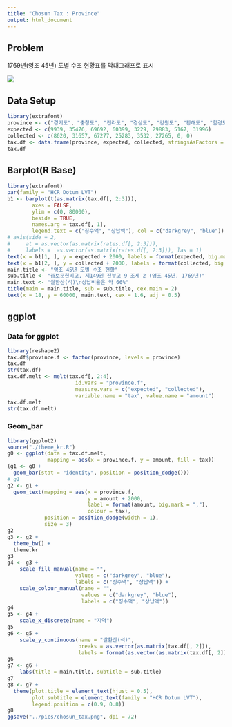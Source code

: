 ```yaml
---
title: "Chosun Tax : Province"
output: html_document
---
```


## Problem

1769년(영조 45년) 도별 수조 현황표를 막대그래프로 표시

![](../pics/chosun_tax_history.png)

## Data Setup

```r
library(extrafont)
province <- c("경기도", "충청도", "전라도", "경상도", "강원도", "황해도", "함경도", "평안도")
expected <- c(9939, 35476, 69692, 60399, 3229, 29883, 5167, 31996)
collected <- c(8620, 31657, 67277, 25283, 3532, 27265, 0, 0)
tax.df <- data.frame(province, expected, collected, stringsAsFactors = FALSE)
tax.df
```

## Barplot(R Base)

```r
library(extrafont)
par(family = "HCR Dotum LVT")
b1 <- barplot(t(as.matrix(tax.df[, 2:3])), 
        axes = FALSE, 
        ylim = c(0, 80000), 
        beside = TRUE, 
        names.arg = tax.df[, 1], 
        legend.text = c("징수액", "상납액"), col = c("darkgrey", "blue"))
# axis(side = 2, 
#     at = as.vector(as.matrix(rates.df[, 2:3])), 
#     labels =  as.vector(as.matrix(rates.df[, 2:3])), las = 1)
text(x = b1[1, ], y = expected + 2000, labels = format(expected, big.mark = ","), col = "black")
text(x = b1[2, ], y = collected + 2000, labels = format(collected, big.mark = ","), col = "black")
main.title <- "영조 45년 도별 수조 현황"
sub.title <- "증보문헌비고, 제149권 전부고 9 조세 2 (영조 45년, 1769년)"
main.text <- "쌀환산(석)\n상납비율은 약 66%"
title(main = main.title, sub = sub.title, cex.main = 2)
text(x = 18, y = 60000, main.text, cex = 1.6, adj = 0.5)
```

## ggplot

### Data for ggplot

```r
library(reshape2)
tax.df$province.f <- factor(province, levels = province)
tax.df
str(tax.df)
tax.df.melt <- melt(tax.df[, 2:4], 
                      id.vars = "province.f", 
                      measure.vars = c("expected", "collected"), 
                      variable.name = "tax", value.name = "amount")
tax.df.melt
str(tax.df.melt)
```

### Geom_bar

```r
library(ggplot2)
source("./theme_kr.R")
g0 <- ggplot(data = tax.df.melt, 
             mapping = aes(x = province.f, y = amount, fill = tax)) 
(g1 <- g0 + 
  geom_bar(stat = "identity", position = position_dodge())) 
# g1
g2 <- g1 +
  geom_text(mapping = aes(x = province.f, 
                          y = amount + 2000, 
                          label = format(amount, big.mark = ","),
                          colour = tax), 
            position = position_dodge(width = 1), 
            size = 3)
g2
g3 <- g2 +
  theme_bw() +
  theme.kr
g3
g4 <- g3 + 
    scale_fill_manual(name = "", 
                      values = c("darkgrey", "blue"), 
                      labels = c("징수액", "상납액")) +
    scale_colour_manual(name = "",
                        values = c("darkgrey", "blue"), 
                        labels = c("징수액", "상납액"))
g4
g5 <- g4 + 
    scale_x_discrete(name = "지역")
g5
g6 <- g5 +
    scale_y_continuous(name = "쌀환산(석)", 
                       breaks = as.vector(as.matrix(tax.df[, 2])), 
                       labels = format(as.vector(as.matrix(tax.df[, 2])), big.mark = ","))
g6
g7 <- g6 +
    labs(title = main.title, subtitle = sub.title)
g7
g8 <- g7 +
  theme(plot.title = element_text(hjust = 0.5), 
        plot.subtitle = element_text(family = "HCR Dotum LVT"),
        legend.position = c(0.9, 0.8))
g8
ggsave("../pics/chosun_tax.png", dpi = 72)
```

